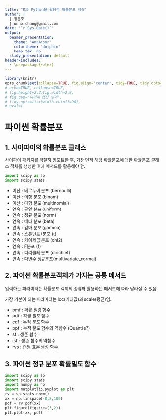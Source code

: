 ```yaml
---
title: "R과 Python을 활용한 확률분포 학습"
author: |
  | 장운호
  | unho.chang@gmail.com
date: "`r Sys.Date()`"
output:
  beamer_presentation:
    theme: "AnnArbor"
    colortheme: "dolphin"
    keep_tex: no
  slidy_presentation: default
header-includes:
  - \usepackage{kotex}
---
```


```r
library(knitr)
opts_chunk$set(collapse=TRUE, fig.align='center', tidy=TRUE, tidy.opts=list(blank=TRUE, width.cutoff=40, strip.white=TRUE), warning=FALSE,message=FALSE,cache=TRUE)
# echo=TRUE, collapse=TRUE,
# fig.height=2.2,fig.width=2.8, 
# fig.cap="이미지 캡션 넣기", 
# tidy.opts=list(width.cutoff=90),
# eval=T
```

# 파이썬 확률분포 

## 1. 사이파이의 확률분포 클래스
사이파이 패키지를 적절히 임포트한 후, 가장 먼저 해당 확률분포에 대한 확률분포 클래스 객체를 생성한 후에 메서드를 활용해야 함.

\scriptsize
```python
import scipy as sp
import scipy.stats
```

- 이산 : 베르누이 분포  (bernoulli)
- 이산 : 이항 분포      (binom)
- 이산 : 다항 분포      (multinomial)
- 연속 : 균일 분포      (uniform)
- 연속 : 정규 분포      (norm)
- 연속 : 베타 분포      (beta)
- 연속 : 감마 분포      (gamma)
- 연속 : 스튜던트 t분포 (t)
- 연속 : 카이제곱 분포  (chi2)
- 연속 : F분포          (f) 
- 연속 : 디리클레 분포  (dirichlet)
- 연속 : 다변수 정규분포(multivariate_normal)


## 2. 파이썬 확률분포객체가 가지는 공통 메서드
입력하는 파라미터는 확률분포 객체의 종류와 활용하는 메서드에 따라 달라질 수 있음.

가장 기본이 되는 파라미터는 loc(기대값)과 scale(평균)임.

- pmf : 확률 질량 함수 
- pdf : 확률 밀도 함수
- cdf : 누적 분포 함수
- ppf : 누적 분포 함수의 역함수 (Quantile?)
- sf  : 생존 함수
- isf : 생존 함수의 역함수
- rvs : 랜덤 표본 생성 함수


## 3. 파이썬 정규 분포 확률밀도 함수

\Tiny
```python
import scipy as sp
import scipy.stats
import numpy as np
import matplotlib.pyplot as plt
rv = sp.stats.norm()
xx = np.linspace(-8,8,100)
pdf = rv.pdf(xx)
plt.figure(figsize=(3,2))
plt.plot(xx, pdf)
```
